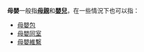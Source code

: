 '''母嬰'''一般指'''[[母親|母親]]'''和'''[[嬰兒|嬰兒]]'''，在一些情況下也可以指：

* [[母嬰包|母嬰包]]
* [[母嬰同室|母嬰同室]]
* [[母嬰維繫|母嬰維繫]]

{{Disambig|CAT=二字消歧义}}